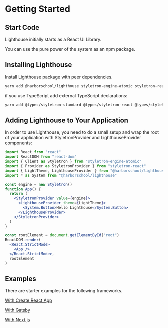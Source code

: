 

# Getting Started


## Start Code

Lighthouse initially starts as a React UI Library.

You can use the pure power of the system as an npm package.

## Installing Lighthouse

Install Lighthouse package with peer dependencies.

```bash
yarn add @harborschool/lighthouse styletron-engine-atomic styletron-react framer-motion
```

if you use TypeScript add external TypeScript declarations:

```bash
yarn add @types/styletron-standard @types/styletron-react @types/styletron-engine-atomic
```

## Adding Lighthouse to Your Application

In order to use Lighthouse, you need to do a small setup and wrap the root of your application with StyletronProvider and LighthouseProvider components:

```jsx
import React from "react"
import ReactDOM from "react-dom"
import { Client as Styletron } from "styletron-engine-atomic"
import { Provider as StyletronProvider } from "styletron-react"
import { LightTheme, LighthouseProvider } from "@harborschool/lighthouse"
import * as System from "@harborschool/lighthouse"

const engine = new Styletron()
function App() {
  return (
    <StyletronProvider value={engine}>
      <LighthouseProvider theme={LightTheme}>
        <System.Button>Hello Lighthouse</System.Button>
      </LighthouseProvider>
    </StyletronProvider>
  )
}

const rootElement = document.getElementById("root")
ReactDOM.render(
  <React.StrictMode>
    <App />
  </React.StrictMode>,
  rootElement
)
```

## Examples

There are starter examples for the following frameworks.

[With Create React App](/examples/with-cra)

[With Gatsby](/examples/with-gatsby)

[With Next.js](/examples/with-nextjs)


